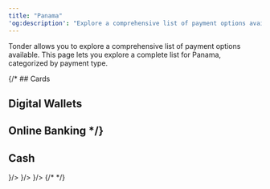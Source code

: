 ```yaml
---
title: "Panama"
'og:description': "Explore a comprehensive list of payment options available in Panama with Tonder, categorized by payment type."
---
```


Tonder allows you to explore a comprehensive list of payment options available. This page lets you explore a complete list for Panama, categorized by payment type. 

{/* ## Cards

## Digital Wallets

## Online Banking */}

## Cash

<CardGroup cols={4}>
  <Card title="WU" icon={
    <svg xmlns="http://www.w3.org/2000/svg" width="48" height="32" viewBox="0 0 48 32" fill="none"><path d="M0 3C0 1.34315 1.34315 0 3 0H45C46.6569 0 48 1.34315 48 3V29C48 30.6569 46.6569 32 45 32H3C1.34315 32 0 30.6569 0 29V3Z" fill="black"/><path fill-rule="evenodd" clip-rule="evenodd" d="M45 1H3C1.89543 1 1 1.89543 1 3V29C1 30.1046 1.89543 31 3 31H45C46.1046 31 47 30.1046 47 29V3C47 1.89543 46.1046 1 45 1ZM3 0C1.34315 0 0 1.34315 0 3V29C0 30.6569 1.34315 32 3 32H45C46.6569 32 48 30.6569 48 29V3C48 1.34315 46.6569 0 45 0H3Z" fill="white" fill-opacity="0.1"/><path d="M21.9841 10.005C22.7719 12.4406 23.5488 14.8435 24.3257 17.2461C24.3453 17.2478 24.3645 17.249 24.3841 17.2507C25.0233 14.8486 25.6621 12.4465 26.3056 10.027H28.8781C28.8524 10.1438 28.835 10.245 28.8076 10.3432C27.7766 14.024 26.7448 17.7049 25.713 21.3853C25.6561 21.5888 25.5144 21.6908 25.2878 21.6913C24.7104 21.6918 24.1331 21.6918 23.5558 21.6913C23.2224 21.6913 23.2216 21.6905 23.124 21.3862C22.3859 19.0806 21.6482 16.7749 20.9096 14.4693C20.8748 14.3597 20.8351 14.2518 20.7724 14.0698C20.7135 14.2382 20.6752 14.3407 20.6421 14.4448C19.9062 16.7411 19.1711 19.0374 18.4356 21.3333C18.4208 21.3794 18.4068 21.426 18.3907 21.4712C18.314 21.6854 18.314 21.6892 18.0739 21.6901C17.467 21.6926 16.8596 21.6913 16.2526 21.6909C15.9332 21.6905 15.9315 21.6897 15.8483 21.3946C15.4639 20.0351 15.0814 18.6746 14.6971 17.3151C14.0518 15.0336 13.4056 12.7525 12.7607 10.4706C12.7219 10.3335 12.6927 10.1934 12.6596 10.0562C12.8984 9.99442 14.7899 9.97791 15.2531 10.0329C15.9045 12.4088 16.5602 14.8012 17.216 17.1936C17.2339 17.1948 17.2513 17.1957 17.2692 17.197C17.3105 17.0734 17.3528 16.9498 17.3925 16.8257C18.0866 14.6585 18.7802 12.4913 19.4739 10.3242C19.4857 10.2873 19.5001 10.2509 19.5079 10.2133C19.5397 10.0537 19.6343 9.99823 19.8038 10.0016C20.3014 10.0113 20.7989 10.005 21.2965 10.005C21.5144 10.005 21.7318 10.005 21.9841 10.005Z" fill="#FFDD00"/><path d="M30.3709 10.0181H31.4441C31.452 10.1493 31.465 10.2704 31.4655 10.3915C31.4668 12.6251 31.4646 14.8583 31.4694 17.092C31.4698 17.3324 31.4868 17.5771 31.5365 17.812C31.7313 18.7352 32.3452 19.3015 33.3147 19.4467C33.7683 19.5144 34.2266 19.5127 34.6802 19.4154C35.5987 19.2181 36.1852 18.6188 36.3216 17.7189C36.3547 17.5 36.3708 17.2765 36.3713 17.0552C36.3748 14.841 36.3735 12.6268 36.3735 10.413C36.3735 10.2903 36.3735 10.168 36.3735 10.0257H38.9721C38.9821 10.1248 39.0009 10.2255 39.0004 10.3267C38.9987 12.6666 38.9969 15.0061 38.9904 17.346C38.9887 18.041 38.8453 18.7119 38.5468 19.343C37.8283 20.8604 36.5634 21.666 34.9007 21.9203C33.9861 22.0604 33.0724 22.0249 32.1835 21.7561C30.3064 21.1885 29.2197 19.9373 28.9252 18.0647C28.8267 17.4391 28.8747 16.7927 28.8424 16.1561C28.8176 15.6672 28.8977 15.1991 29.0337 14.7292C29.459 13.2604 29.8651 11.7866 30.279 10.3148C30.3051 10.2226 30.3361 10.1316 30.3709 10.0194V10.0181Z" fill="#FFDD00"/><path d="M8 10.0071H8.74944C8.87973 10.0071 8.90805 10.0998 8.9355 10.1967C9.03049 10.532 9.12765 10.8668 9.22264 11.202C10.1743 14.5637 11.1259 17.9258 12.0766 21.288C12.1102 21.4061 12.1359 21.5263 12.176 21.6888C11.8958 21.6888 11.6596 21.6892 11.423 21.6888C11.2936 21.6888 11.264 21.5957 11.2366 21.4988C11.1603 21.2287 11.0823 20.9591 11.0061 20.689C10.034 17.252 9.06142 13.8158 8.08976 10.3788C8.05882 10.27 8.03617 10.1586 8 10.0071Z" fill="white"/><path d="M10.3268 10.0211H11.2091C12.3032 13.889 13.3982 17.7586 14.4975 21.6452C14.2143 21.7239 13.9577 21.6935 13.7062 21.6761C13.6522 21.6723 13.5838 21.5614 13.5616 21.4882C13.4208 21.0251 13.2906 20.5591 13.159 20.0935C12.2448 16.8617 11.3315 13.63 10.4187 10.3978C10.3878 10.2878 10.3642 10.176 10.3268 10.0211Z" fill="white"/></svg>
  }/>
  <Card title="AMPM" icon={
    <svg xmlns="http://www.w3.org/2000/svg" width="48" height="32" viewBox="0 0 150 100" fill="none"><rect width="150" height="100" rx="7" fill="#FF7515"/><path fill-rule="evenodd" clip-rule="evenodd" d="M23.9473 34.1472C23.9473 34.2283 24.0301 34.5676 24.1312 34.9013C24.2604 35.3271 24.3167 35.9413 24.32 36.9603C24.3245 38.2874 24.3003 38.466 24.04 39.0341C23.706 39.7629 23.1785 40.2365 22.3631 40.54C21.4408 40.8833 19.3413 40.82 17.3229 40.3881C16.4656 40.2047 15.7521 40.0659 15.7373 40.0798C15.7225 40.0936 16.0333 40.4647 16.428 40.9045C18.0227 42.6811 18.8233 44.0359 18.9086 45.1025C18.9468 45.5791 18.9159 45.8923 18.8118 46.0842C18.2312 47.1543 16.0808 47.9266 13.0253 48.1623C12.4497 48.2067 11.9884 48.287 12.0002 48.3408C12.012 48.3945 12.4629 48.6466 13.0022 48.9007C15.118 49.8976 16.323 50.8262 16.7809 51.8127C17.1001 52.5007 17.1333 53.5799 16.8601 54.395C16.5605 55.2888 15.6362 56.6387 14.6787 57.5806C14.1062 58.1438 14.1499 58.2625 14.8367 58.0106C16.0978 57.5481 18.2869 57.4712 19.1086 57.8604C20.6758 58.6028 21.068 59.9365 20.3909 62.2228C20.2108 62.8314 19.986 63.4789 19.8914 63.6617C19.7938 63.85 19.7659 64.0097 19.8268 64.0304C19.8859 64.0504 20.3988 63.8925 20.9666 63.6794C22.7514 63.0096 24.5916 62.8655 25.3816 63.3338C25.8894 63.6347 26.4873 65.2333 26.5057 66.3399C26.5089 66.5242 26.5559 66.7456 26.6103 66.8318C26.7241 67.0121 26.6744 67.0448 28.3058 65.7138C29.5393 64.7073 31.386 63.2848 32.8504 62.2131C33.0973 62.0324 33.2994 61.8439 33.2994 61.7942C33.2994 61.7446 33.073 61.704 32.7965 61.704C32.0462 61.704 30.2387 61.2814 29.2913 60.8843C26.0095 59.5093 23.6806 56.9527 22.5881 53.526C22.227 52.393 22.2217 52.346 22.2268 50.3096C22.232 48.279 22.2384 48.2235 22.599 47.1259C23.2066 45.2771 23.9948 43.9873 25.3311 42.6558C26.2905 41.6998 27.192 41.034 28.2477 40.5017C29.6965 39.7711 31.5751 39.2503 32.7617 39.2503C33.5352 39.2503 33.413 39.0287 32.5125 38.7981C29.521 38.0324 26.482 36.4422 24.7987 34.7616C24.3789 34.3427 24.0158 34 23.9915 34C23.9671 34 23.9473 34.0662 23.9473 34.1472ZM121.299 38.3456C121.171 38.4019 121.004 38.5989 120.928 38.7832C120.737 39.2459 120.905 39.5176 121.6 39.8709C123.913 41.0471 125.947 43.3434 126.988 45.9546C128.449 49.618 127.584 54.1521 124.827 57.2894C124.001 58.2291 122.379 59.4775 121.451 59.8869C120.872 60.1426 120.903 61.0157 121.503 61.3267C121.801 61.4817 122.071 61.5006 123.143 61.4426C125.836 61.2964 128.169 60.5131 130.308 59.036C130.992 58.5642 132.544 57.0825 132.939 56.5248C134.244 54.6832 134.832 53.2918 135.174 51.2312C135.414 49.7832 135.415 49.7272 135.229 48.6619C134.922 46.9002 134.741 46.2968 134.159 45.1024C132.966 42.6504 131.083 40.7764 128.583 39.5534C126.755 38.6587 125.442 38.347 123.258 38.289C122.308 38.2638 121.427 38.2893 121.299 38.3456ZM133.055 38.9152C133.055 39.0627 133.129 39.1386 133.273 39.1386C133.471 39.1386 133.495 39.2306 133.524 40.1161C133.555 41.0757 133.561 41.0936 133.834 41.0936C134.108 41.0936 134.113 41.0772 134.145 40.09C134.169 39.3529 134.221 39.0621 134.34 38.9952C134.682 38.8034 134.475 38.6918 133.779 38.6918C133.129 38.6918 133.055 38.7147 133.055 38.9152ZM135.009 38.8314C134.902 39.1785 134.839 41.0263 134.933 41.0843C135.056 41.1609 135.17 40.8959 135.17 40.5324C135.17 40.0812 135.344 40.1339 135.6 40.6628C135.801 41.0777 135.874 41.1466 136.003 41.0394C136.09 40.9672 136.22 40.7237 136.291 40.4981C136.484 39.8935 136.618 39.8108 136.618 40.2966C136.618 40.7565 136.796 41.1901 136.947 41.0967C137.037 41.0404 137.01 40.199 136.883 39.1599C136.833 38.7431 136.792 38.683 136.582 38.713C136.388 38.7407 136.285 38.9139 136.068 39.5822L135.796 40.4168L135.573 39.5543C135.435 39.0201 135.293 38.6918 135.201 38.6918C135.119 38.6918 135.033 38.7547 135.009 38.8314ZM97.999 42.1791C97.1173 42.6078 97.1496 42.316 97.1496 49.8627V56.5095L97.428 57.0122C97.9362 57.93 99.1461 58.2663 100.208 57.785C101.344 57.2698 101.477 56.6497 101.314 52.6386C101.157 48.7763 101.243 47.8664 101.889 46.6218C102.271 45.8848 102.414 45.7175 102.875 45.4655C103.333 45.2155 103.552 45.1709 104.323 45.1709C105.505 45.1709 105.8 45.3235 106.165 46.1253L106.446 46.7415V51.1379C106.446 55.9959 106.477 56.2571 107.148 57.0739C108.169 58.3167 110.277 57.8953 110.662 56.3713C110.721 56.14 110.796 54.1664 110.829 51.9852C110.902 47.1501 110.97 46.6867 111.7 46.0156C112.714 45.084 113 44.9429 113.849 44.9526C114.427 44.9591 114.815 45.1424 115.176 45.5799C115.796 46.3308 115.798 46.3542 115.798 51.2415C115.798 56.2333 115.817 56.3893 116.499 57.1089C116.695 57.3161 117.017 57.5551 117.214 57.6399C117.966 57.9637 119.124 57.7548 119.598 57.2099C120.137 56.5901 120.14 56.5516 120.14 51.2274C120.14 48.0937 120.095 45.971 120.019 45.5597C119.818 44.47 119.196 43.4314 118.408 42.8712C117.104 41.9433 114.954 41.6664 113.143 42.1928C112.199 42.4671 111.666 42.7813 110.761 43.5967L110.215 44.0892L109.639 43.4983C108.842 42.6819 108.42 42.4269 107.422 42.1609C105.203 41.569 102.869 42.1599 101.537 43.651L101.137 44.0985L101.056 43.769C100.872 43.0189 100.522 42.5128 99.9864 42.2203C99.3352 41.8646 98.674 41.8509 97.999 42.1791ZM79.3956 42.3432C79.1834 42.4546 78.9078 42.7217 78.7832 42.9368C78.5603 43.3217 78.5568 43.4768 78.5568 52.9348V62.5418L78.8673 63.0717C79.2536 63.7313 79.6395 63.9381 80.4831 63.9381C80.9805 63.9381 81.2307 63.8769 81.5125 63.6865C82.3609 63.1127 82.5038 62.3564 82.5069 58.4248L82.5092 55.6484L83.0937 56.2106C84.1797 57.2553 84.6028 57.5023 85.8355 57.8115C87.4416 58.2144 89.1675 57.9875 90.7599 57.1642C92.1537 56.4436 93.0928 55.1948 93.8483 53.0574C94.2462 51.9316 94.247 51.9257 94.2459 50.0303L94.2448 48.1313L93.8356 46.9783C93.1698 45.102 92.2853 43.8909 90.9138 42.9772C90.1221 42.4498 89.4593 42.2658 88.0759 42.1893C85.5487 42.0497 83.7966 42.7682 82.5763 44.4448C82.3785 44.7167 82.3251 44.6034 82.2575 43.767C82.2062 43.1321 81.8798 42.5958 81.412 42.3779C80.8882 42.1338 79.8292 42.1157 79.3956 42.3432ZM34.1667 42.3839C33.1972 42.5189 31.4157 43.092 30.5853 43.5363C28.6914 44.5493 27.8287 47.1818 29.1369 47.9563C29.5934 48.2265 30.9788 48.2883 31.1812 48.0475C31.5197 47.6449 32.0747 46.8477 32.0747 46.7643C32.0747 46.5654 32.9295 45.8437 33.4107 45.6363C34.0515 45.3603 36.3007 45.2126 36.9978 45.401C37.8501 45.6312 38.4208 46.5143 38.4208 47.6028V48.0536L37.6692 48.278C36.8343 48.5275 34.9146 48.9697 32.9654 49.3618C31.551 49.6463 30.1512 50.1458 29.5005 50.5982C28.9817 50.959 28.2189 51.9525 28.0146 52.5336C27.2643 54.6674 28.2545 56.8292 30.4579 57.8677C31.2952 58.2624 31.4214 58.2891 32.6601 58.3335C34.6998 58.4064 35.7491 58.1148 37.9078 56.8753C38.8533 56.3324 38.9136 56.3132 39.0259 56.5172C39.1792 56.7961 40.2878 57.9261 40.6444 58.1668C40.9688 58.3858 41.9263 58.4108 42.271 58.2091C43.3892 57.555 43.5299 57.038 43.0264 55.4329C42.7424 54.5277 42.7307 54.3787 42.6505 50.6447C42.5597 46.4279 42.5061 46.0359 41.8628 44.8922C41.3146 43.9177 40.5285 43.2202 39.6009 42.8852C39.1661 42.7281 38.5558 42.5527 38.2446 42.4954C37.3656 42.3334 34.995 42.2686 34.1667 42.3839ZM46.9177 42.3895C46.7228 42.446 46.3885 42.6974 46.1747 42.948C45.647 43.5666 45.6325 43.7967 45.679 50.8123C45.7166 56.5112 45.7219 56.6308 45.96 57.1269C46.3886 58.0202 46.9134 58.3527 47.895 58.3527C48.7348 58.3527 49.1459 58.1265 49.627 57.3993C50.1138 56.6637 50.0951 56.9452 50.0021 51.7618C49.9402 48.3082 50.0358 47.484 50.5946 46.6524C51.1039 45.8948 51.7933 45.568 52.8856 45.5666C55.0175 45.5638 55.1209 45.8666 55.1209 52.1107C55.1209 54.7886 55.1648 56.4178 55.2455 56.7395C55.7427 58.7209 58.9112 58.6888 59.3367 56.6981C59.4169 56.3229 59.4634 54.6936 59.4643 52.2311C59.466 47.4034 59.5507 46.9768 60.6886 46.0743C61.3944 45.5147 61.8815 45.3572 62.7196 45.418C63.3536 45.4641 63.4158 45.4949 63.8123 45.9612C64.0436 46.2331 64.2671 46.6064 64.309 46.7907C64.3509 46.9751 64.4174 49.2874 64.457 51.9294L64.5287 56.7329L64.8277 57.1941C65.2914 57.9094 65.8251 58.1863 66.7252 58.1788C67.3766 58.1735 67.5348 58.1286 67.9384 57.8353C68.2469 57.611 68.4809 57.3137 68.6366 56.9479C68.8628 56.4162 68.8706 56.2328 68.8676 51.4825C68.8645 46.718 68.8567 46.5404 68.6128 45.6878C68.311 44.6328 68.1782 44.3653 67.6525 43.7534C67.1387 43.1552 66.0363 42.6258 64.8627 42.4135C62.849 42.0492 60.9163 42.5777 59.491 43.8824L58.7953 44.5191L58.2151 43.882C57.5149 43.1134 57.0128 42.7813 56.2197 42.5622C54.0527 41.9635 51.6975 42.5003 50.2398 43.9249C49.9158 44.2416 49.6355 44.5007 49.6169 44.5007C49.5984 44.5007 49.5249 44.2034 49.4537 43.84C49.2889 43.0001 48.8686 42.5526 48.0864 42.3842C47.4597 42.2494 47.3992 42.2496 46.9177 42.3895ZM73.1796 45.2881C72.5612 45.5371 72.1724 45.9583 72.0554 46.5057C71.7249 48.0519 73.1513 49.0791 74.5706 48.317C75.4274 47.8569 75.6251 46.6368 74.9646 45.8862C74.4157 45.2628 73.7755 45.0482 73.1796 45.2881ZM87.9235 45.5018C88.6317 45.9093 89.1893 46.5519 89.6294 47.4676C90.0964 48.439 90.23 49.1677 90.1595 50.3599C89.9451 53.9886 87.2636 56.0291 84.78 54.4534C83.8959 53.8927 83.335 53.1852 82.9817 52.1856C82.7369 51.493 82.6932 51.1781 82.6904 50.0862C82.6861 48.4009 82.9455 47.5123 83.7451 46.473C84.5191 45.4671 85.1076 45.1802 86.4059 45.1761C87.2527 45.1734 87.4123 45.2076 87.9235 45.5018ZM38.3007 53.0419C38.1795 53.7635 38.1284 53.8603 37.5886 54.389C36.5031 55.4524 34.9976 55.949 33.689 55.6752C33.1354 55.5595 32.941 55.4522 32.5531 55.0485C31.7056 54.1667 31.6821 53.1882 32.4897 52.4155C33.0012 51.9261 33.542 51.7241 35.1374 51.426C35.8115 51.3 36.8135 51.0514 37.3641 50.8736L38.3651 50.5503L38.3982 51.4074C38.4164 51.8788 38.3725 52.6144 38.3007 53.0419ZM73.1014 53.93C72.0385 54.4022 71.69 55.5573 72.3196 56.5213C72.5418 56.8617 73.2973 57.2297 73.7808 57.2331C74.1771 57.2359 74.7562 56.8765 75.0952 56.4175C75.4449 55.944 75.4213 55.0079 75.0498 54.6085C74.3962 53.906 73.7007 53.6638 73.1014 53.93Z" fill="white"/></svg>
  }/>
  <Card title="Jumbo Market" icon={
    <svg xmlns="http://www.w3.org/2000/svg" width="48" height="32" viewBox="0 0 150 100" fill="none"><rect width="150" height="100" rx="7" fill="white"/><path fill-rule="evenodd" clip-rule="evenodd" d="M118.216 26.0887C115.354 26.4479 112.971 27.6103 110.943 29.6367C109.927 30.6527 109.276 31.5549 108.644 32.8275C107.498 35.1319 106.999 37.8023 107.179 40.6638C107.38 43.8445 108.187 46.2879 109.734 48.402C109.931 48.6707 110.085 48.8982 110.076 48.9074C110.067 48.9166 109.668 48.8807 109.19 48.8276C108.711 48.7746 107.765 48.6986 107.086 48.6588C106.408 48.619 105.846 48.5796 105.838 48.5713C105.83 48.5629 105.927 48.3088 106.054 48.0066C106.904 45.989 106.939 43.6682 106.145 41.9689C105.382 40.3343 104.061 39.2225 102.027 38.5028C101.707 38.3896 101.436 38.2882 101.426 38.2776C101.415 38.2669 101.61 38.1222 101.859 37.9559C102.493 37.5325 103.172 36.8699 103.545 36.3101C104.061 35.5362 104.289 34.8099 104.406 33.5651C104.526 32.2982 104.344 31.2918 103.796 30.1915C102.879 28.3524 101.371 27.255 99.0716 26.754C98.4942 26.6282 98.1971 26.6181 94.3936 26.5936C90.8588 26.571 90.2748 26.581 89.8899 26.6706C88.6906 26.9498 87.8283 27.8005 87.4766 29.0513C87.3635 29.4539 87.3576 29.9804 87.3576 39.704V49.9331L87.5035 50.3986C87.5837 50.6546 87.7523 51.0179 87.8783 51.2059C88.0043 51.3938 88.0993 51.5526 88.0895 51.5588C88.0795 51.5649 87.6188 51.8411 87.0656 52.1726C85.0613 53.3732 83.5875 54.5017 82.1622 55.9272C79.9976 58.092 78.8743 60.1197 78.5259 62.4905C78.2263 64.5295 78.8254 67.2313 79.8639 68.5244C80.0465 68.7517 80.1864 68.9453 80.175 68.9546C79.8 69.2574 78.0913 70.1664 77.0065 70.64C76.1297 71.0228 74.5891 71.5712 73.859 71.7602C73.6092 71.825 73.3812 71.8984 73.3524 71.9234C73.2949 71.9734 73.9475 73.4862 74.0265 73.4862C74.0534 73.4862 74.3953 73.3711 74.7865 73.2304C76.6804 72.5493 78.5623 71.6778 80.3358 70.6608L81.2964 70.1099L81.9907 70.5804C84.7817 72.4717 88.1689 73.6504 91.6646 73.9468C93.2707 74.083 95.8093 73.9474 97.0597 73.6586L97.4167 73.5762L97.1246 73.4258C96.1233 72.9102 94.7896 71.9713 94.03 71.2471L93.5878 70.8255L94.2491 71.0114C96.7347 71.7099 99.8288 71.7785 102.706 71.1989C104.446 70.8482 105.564 70.4316 108.692 68.9672C111.388 67.7048 111.963 67.4443 113.329 66.8659C117.719 65.0077 121.463 63.9899 124.949 63.7074C126.256 63.6015 128.429 63.6646 129.6 63.8426C131.278 64.0978 133.298 64.7036 134.52 65.318C134.76 65.4386 134.974 65.5374 134.995 65.5374C135.072 65.5374 134.151 64.2504 133.433 63.3548C131.688 61.1782 129.749 59.3079 127.71 57.8346C125.391 56.1581 122.643 54.9312 120.202 54.4823C119.508 54.3545 119.487 54.3822 120.763 53.7456C121.361 53.4474 121.767 53.2865 121.996 53.257C122.62 53.1768 123.806 52.8902 124.471 52.6589C127.159 51.7242 129.445 49.8195 130.88 47.3182C132.518 44.4643 133.178 40.3927 132.583 36.8046C131.607 30.9105 127.392 26.7542 121.719 26.0915C120.684 25.9706 119.167 25.9694 118.216 26.0887ZM24.7319 26.1462C23.748 26.3914 23.0297 27.1231 22.6476 28.2695C22.5349 28.6077 22.5263 29.0945 22.4938 36.9349C22.4614 44.7403 22.4521 45.2716 22.3389 45.7307C22.1681 46.4239 21.946 46.8596 21.6139 47.1531C21.2551 47.4702 20.8721 47.5834 20.3111 47.5382C19.9427 47.5085 19.7402 47.4319 18.836 46.9805C17.6075 46.3672 17.14 46.2261 16.4757 46.2678C15.3986 46.3355 14.3841 47.2254 14.0797 48.3694C13.9133 48.9947 14.0159 49.9631 14.3093 50.5378C14.8792 51.6539 16.4228 52.5075 18.7001 52.9657C19.578 53.1424 21.3523 53.2101 22.1858 53.0988C23.9744 52.8598 25.5485 52.1344 26.5041 51.1089C27.686 49.8405 28.1843 48.5249 28.3932 46.1216C28.4313 45.6844 28.4662 41.8859 28.4771 37.0001L28.496 28.6278L28.3509 28.1997C28.1716 27.6704 27.7962 27.0797 27.4278 26.7472C26.7724 26.1558 25.6752 25.9112 24.7319 26.1462ZM33.201 26.1287C32.0859 26.3137 31.1207 27.297 30.8757 28.4975C30.7781 28.9763 30.6997 42.6203 30.7892 43.5519C31.0985 46.7689 32.6681 49.4138 35.3357 51.2127C39.0966 53.7488 44.2602 53.8893 48.1582 51.5614C49.1324 50.9796 49.6853 50.5379 50.5043 49.6875C52.0932 48.0373 52.7945 46.5879 53.1597 44.1996C53.2837 43.3887 53.4001 36.4264 53.3673 31.7878C53.3477 29.011 53.3333 28.6562 53.2277 28.3347C53.0362 27.752 52.8067 27.3548 52.4358 26.9644C51.8849 26.3846 51.2434 26.1234 50.3663 26.1218C49.224 26.1198 48.3603 26.643 47.8171 27.6661C47.4215 28.4113 47.4298 28.2588 47.3889 35.5667C47.365 39.831 47.326 42.4216 47.2809 42.7336C47.161 43.5639 46.9644 44.2388 46.6551 44.8816C46.4008 45.4103 46.2739 45.5826 45.7665 46.0869C45.0872 46.7622 44.4997 47.1101 43.5521 47.3982C43.0371 47.5549 42.8606 47.576 42.0595 47.577C41.0105 47.5783 40.495 47.4666 39.6074 47.0458C37.9191 46.2453 37.0132 44.8442 36.7667 42.6526C36.713 42.1754 36.6982 40.1023 36.7147 35.4038C36.74 28.2421 36.7522 28.5168 36.3716 27.7028C35.9715 26.8469 35.2099 26.2644 34.3043 26.1217C33.8223 26.0458 33.6961 26.0466 33.201 26.1287ZM61.1926 26.191C59.7467 26.4333 58.6401 27.4022 58.2232 28.7907C58.164 28.9878 57.37 33.6642 56.4588 39.1827C54.9051 48.5929 54.8045 49.2517 54.8416 49.7847C54.9723 51.6677 55.7725 52.803 57.0644 52.9384C57.5192 52.9862 58.2485 52.8804 58.7414 52.6953C59.5449 52.3934 60.2887 51.6058 60.5756 50.7529C60.6555 50.5152 61.1306 47.6902 61.7302 43.8864C62.2905 40.3319 62.7673 37.4022 62.7897 37.376C62.8121 37.3498 63.7729 40.3111 64.9249 43.9566C66.2385 48.1135 67.1135 50.779 67.2719 51.1059C67.9198 52.4428 68.7881 52.9912 70.2572 52.9912C71.4266 52.9912 72.2587 52.6047 72.7754 51.8216C73.1363 51.2745 73.4499 50.3189 75.4242 43.7475C77.0145 38.4546 77.37 37.3356 77.4115 37.4928C77.4393 37.5981 77.928 40.5575 78.4974 44.0693C79.0669 47.5811 79.581 50.6156 79.6398 50.8127C80.0966 52.3424 81.018 52.9605 82.8558 52.9706C83.533 52.9742 83.597 52.9629 83.9869 52.7702C84.8222 52.3574 85.2252 51.547 85.3793 49.9711L85.4467 49.2816L83.692 39.1176C82.7268 33.5274 81.892 28.8162 81.8368 28.6482C81.3784 27.2545 79.7329 26.1895 78.0318 26.1857C76.915 26.1832 76.1515 26.5112 75.3116 27.3544C74.4292 28.2404 74.428 28.2434 72.1034 35.6792C71.003 39.1991 70.0968 42.0724 70.0896 42.0642C70.0824 42.0562 69.0941 39.0003 67.8933 35.2735C66.6926 31.5467 65.624 28.319 65.5186 28.1006C65.4133 27.8823 65.2098 27.57 65.0666 27.4066C64.256 26.4821 62.5847 25.9577 61.1926 26.191ZM96.9782 31.938C97.7469 32.1602 98.3594 32.5963 98.639 33.1205C98.7562 33.3404 98.7795 33.492 98.7795 34.0356C98.7795 34.605 98.7577 34.7338 98.6069 35.0569C98.3653 35.5743 97.9664 35.9835 97.4587 36.2345L97.0305 36.4463L93.2957 36.4862V34.1804C93.2957 32.9123 93.3176 31.852 93.3444 31.8244C93.4347 31.7311 96.605 31.8302 96.9782 31.938ZM121.656 32.2452C124.441 32.9697 126.194 35.3948 126.455 38.8836C126.663 41.6609 125.814 44.3127 124.258 45.7442C123.228 46.692 122.116 47.1312 120.552 47.2072C119.56 47.2554 118.781 47.1607 117.99 46.8958C117.286 46.6596 116.863 46.4234 116.231 45.9128C114.408 44.4405 113.345 41.4656 113.598 38.5458C113.726 37.0806 114 36.1158 114.586 35.0705C114.983 34.3622 116.042 33.2987 116.746 32.9008C117.299 32.5884 118.297 32.2199 118.865 32.1188C119.473 32.0106 121.024 32.0808 121.656 32.2452ZM98.5358 41.9684C99.3478 42.211 99.8487 42.5823 100.155 43.1685C100.438 43.7098 100.522 44.1419 100.481 44.843C100.422 45.8471 100.166 46.4023 99.5423 46.8798C98.8599 47.4024 98.1881 47.4917 95.3238 47.441L93.2957 47.405V41.8107L95.7456 41.8387C97.7155 41.8612 98.2621 41.8866 98.5358 41.9684ZM84.6259 58.3016C84.884 58.4618 84.9743 58.6888 84.8834 58.9497C84.8086 59.1648 84.5681 59.2008 84.1858 59.0543C83.791 58.9029 83.4929 58.9444 83.3685 59.168C83.2938 59.3022 83.2866 59.3752 83.3395 59.4612C83.4116 59.5788 83.4896 59.6224 84.3552 60.0298C84.772 60.226 84.8849 60.3136 85.0204 60.5457C85.3859 61.1718 85.0766 62.0916 84.3772 62.4579C84.0889 62.6089 83.4821 62.5949 82.9446 62.4248C82.2683 62.2108 82.2861 62.234 82.4199 61.7374L82.534 61.3144L82.975 61.497C83.2176 61.5974 83.5049 61.6992 83.6136 61.7232C84.0138 61.8114 84.4365 61.4042 84.2869 61.0745C84.2226 60.9329 84.0857 60.8534 83.2964 60.4993C82.7093 60.236 82.5284 60.0206 82.4794 59.5265C82.4507 59.2368 82.4739 59.1308 82.6324 58.8288C82.7852 58.5376 82.8839 58.4385 83.174 58.285C83.4881 58.1187 83.578 58.1007 83.9606 58.127C84.2534 58.1472 84.4676 58.2034 84.6259 58.3016ZM86.3193 61.3126L86.5617 61.5356C86.7545 61.7129 86.8581 61.7585 87.0679 61.7585C87.412 61.7585 87.6846 61.6119 87.827 61.3502C87.9244 61.1713 87.9449 60.9284 87.9627 59.7387C87.9801 58.5733 88.0009 58.3188 88.0863 58.2239C88.2158 58.0801 88.4795 58.0771 88.6342 58.2177C88.7427 58.3163 88.7529 58.4548 88.7523 59.8303C88.7517 61.2743 88.7455 61.3483 88.5984 61.6654C87.9936 62.9695 86.0037 62.8658 85.5423 61.5062C85.4643 61.2763 85.4432 60.8833 85.4432 59.662V58.1099H86.2804L86.3193 61.3126ZM96.6595 58.2104C97.0259 58.3197 97.4011 58.6094 97.5498 58.8982C97.6028 59.0011 97.6438 59.2603 97.6438 59.4922C97.6438 60.0512 97.5024 60.3089 97.0745 60.5296L96.7412 60.7016L97.2899 61.4367C97.5916 61.841 97.8385 62.1754 97.8385 62.1798C97.8385 62.2378 97.177 62.6706 97.1316 62.6424C97.0972 62.6211 96.7822 62.1878 96.4317 61.6796L95.7943 60.7556L95.7758 61.5321C95.7595 62.2214 95.7418 62.3253 95.6185 62.457C95.4394 62.6484 95.276 62.645 95.0775 62.4455L94.9181 62.2856V58.1819L95.2588 58.1579C96.0334 58.1035 96.3395 58.115 96.6595 58.2104ZM99.6798 58.2585C99.7915 58.3708 99.9046 58.7167 100.142 59.6725C100.369 60.5856 100.471 60.9025 100.509 60.8107C100.538 60.7407 100.68 60.2029 100.825 59.6157C101.172 58.2144 101.229 58.1099 101.645 58.1099C101.857 58.1099 102.037 58.211 102.128 58.3827C102.22 58.5545 102.773 62.3606 102.715 62.4208C102.692 62.4446 102.505 62.4846 102.3 62.5097C102.006 62.5457 101.927 62.5365 101.926 62.4664C101.926 62.4175 101.853 61.7911 101.764 61.0744C101.676 60.3577 101.602 59.7273 101.601 59.6736C101.595 59.4525 101.481 59.8088 101.176 60.9957L100.861 62.22L100.085 62.182L99.7627 60.9278C99.5853 60.238 99.4211 59.6736 99.3979 59.6736C99.3747 59.6736 99.2855 60.2673 99.1997 60.9929C99.0624 62.1547 99.0264 62.3298 98.8984 62.4589C98.8184 62.5395 98.7118 62.6055 98.6614 62.6055C98.5047 62.6055 98.2279 62.3424 98.228 62.1935C98.228 62.1155 98.3448 61.267 98.4875 60.3081C98.6303 59.3491 98.7471 58.5342 98.7471 58.4971C98.7471 58.46 98.8188 58.3578 98.9064 58.2698C99.1178 58.0576 99.4744 58.0524 99.6798 58.2585ZM107.303 58.2104C107.669 58.3197 108.044 58.6094 108.193 58.8982C108.246 59.0011 108.287 59.2603 108.287 59.4922C108.287 60.0512 108.146 60.3089 107.718 60.5296L107.384 60.7016L107.933 61.4367C108.235 61.841 108.482 62.1754 108.482 62.1798C108.482 62.2378 107.82 62.6706 107.775 62.6424C107.74 62.6211 107.425 62.1878 107.075 61.6796L106.437 60.7556L106.419 61.5321C106.403 62.2214 106.385 62.3253 106.262 62.457C106.083 62.6484 105.919 62.645 105.721 62.4455L105.561 62.2856V58.1819L105.902 58.1579C106.677 58.1035 106.983 58.115 107.303 58.2104ZM111.169 58.3321C111.374 58.4327 111.556 58.5537 111.574 58.6009C111.592 58.6481 111.547 58.8226 111.474 58.9886L111.341 59.2904L111.044 59.1157C110.801 58.9725 110.69 58.9464 110.434 58.9711C109.796 59.0326 109.421 59.5488 109.425 60.3577C109.431 61.4256 110.089 61.9487 110.939 61.5616C111.443 61.3317 111.662 61.4128 111.662 61.8299C111.662 62.1616 111.348 62.4367 110.851 62.5401C109.755 62.7686 108.831 62.0398 108.611 60.7734C108.52 60.2516 108.606 59.6567 108.84 59.1757C109.029 58.7874 109.533 58.2978 109.856 58.1891C110.212 58.0691 110.753 58.1281 111.169 58.3321ZM114.056 58.2891C114.213 58.4375 114.352 58.7925 114.868 60.3577C115.21 61.3969 115.491 62.283 115.491 62.3268C115.491 62.4138 114.813 62.636 114.722 62.579C114.69 62.5597 114.616 62.3672 114.555 62.1512L114.445 61.7585H112.912L112.797 62.0604C112.663 62.4127 112.492 62.6055 112.313 62.6055C112.15 62.6055 111.921 62.3603 111.921 62.186C111.921 62.1121 112.189 61.2457 112.516 60.2606C112.978 58.8681 113.15 58.4295 113.29 58.2897C113.527 58.0512 113.804 58.0511 114.056 58.2891ZM121.825 58.2341C123.314 58.9131 123.377 61.5379 121.925 62.395C121.673 62.5437 121.549 62.5726 121.169 62.5714C120.426 62.569 119.911 62.2174 119.54 61.4584C119.367 61.1055 119.352 61.0163 119.352 60.3577C119.352 59.7083 119.369 59.6035 119.536 59.2419C119.739 58.801 120.059 58.4554 120.455 58.2502C120.798 58.0724 121.453 58.0647 121.825 58.2341ZM125.381 58.3016C125.639 58.4618 125.73 58.6888 125.639 58.9497C125.564 59.1648 125.323 59.2008 124.941 59.0543C124.546 58.9029 124.248 58.9444 124.124 59.168C124.049 59.3022 124.042 59.3752 124.095 59.4612C124.167 59.5788 124.245 59.6224 125.111 60.0298C125.527 60.226 125.64 60.3136 125.776 60.5457C126.141 61.1718 125.832 62.0916 125.133 62.4579C124.844 62.6089 124.237 62.5949 123.7 62.4248C123.024 62.2108 123.041 62.234 123.175 61.7374L123.289 61.3144L123.73 61.497C123.973 61.5974 124.26 61.6992 124.369 61.7232C124.769 61.8114 125.192 61.4042 125.042 61.0745C124.978 60.9329 124.841 60.8534 124.052 60.4993C123.465 60.236 123.284 60.0206 123.235 59.5265C123.206 59.2368 123.229 59.1308 123.388 58.8288C123.541 58.5376 123.639 58.4385 123.929 58.285C124.244 58.1187 124.333 58.1007 124.716 58.127C125.009 58.1472 125.223 58.2034 125.381 58.3016ZM91.0302 58.2476C91.9219 58.4396 92.3336 59.563 91.8311 60.4335C91.5911 60.849 91.2915 61.0012 90.6349 61.041L90.0833 61.0744L90.067 61.5956C90.058 61.8823 90.0356 62.1824 90.0172 62.2626C89.9723 62.4588 89.7051 62.6282 89.529 62.5721C89.2406 62.4802 89.2072 62.2266 89.2072 60.1317V58.175H89.9503C90.3591 58.175 90.8449 58.2077 91.0302 58.2476ZM94.3211 58.2532C94.3639 58.2962 94.399 58.437 94.399 58.566C94.399 58.9131 94.3176 58.9569 93.6721 58.9569H93.101V59.9342H93.5989C94.1638 59.9342 94.3341 60.027 94.3341 60.3352C94.3341 60.6657 94.1407 60.7812 93.5878 60.7812H93.101V61.6933H94.4639V62.5403H93.4904C92.6035 62.5403 92.5054 62.5287 92.3872 62.41C92.2629 62.2853 92.2574 62.1929 92.2574 60.2274V58.175H93.2503C93.9361 58.175 94.2673 58.1992 94.3211 58.2532ZM105.029 58.2532C105.072 58.2962 105.107 58.437 105.107 58.566C105.107 58.9131 105.026 58.9569 104.38 58.9569H103.809V59.9342H104.307C104.872 59.9342 105.042 60.027 105.042 60.3352C105.042 60.6657 104.849 60.7812 104.296 60.7812H103.809V61.6933H105.172V62.5403H104.198C103.311 62.5403 103.213 62.5287 103.095 62.41C102.971 62.2853 102.965 62.1929 102.965 60.2274V58.175H103.958C104.644 58.175 104.975 58.1992 105.029 58.2532ZM117.941 58.3423C118.616 58.6801 118.939 59.2469 118.982 60.1691C119.03 61.1954 118.706 61.9149 118.02 62.3055C117.685 62.4962 117.619 62.5091 116.865 62.5309C116.105 62.5528 116.057 62.5465 115.908 62.4055L115.75 62.257V58.175H116.678C117.545 58.175 117.629 58.1862 117.941 58.3423ZM120.897 58.9637C120.633 59.0402 120.329 59.4102 120.226 59.7791C120.103 60.2188 120.174 60.906 120.379 61.2565C120.662 61.7417 121.177 61.8917 121.597 61.6118C122.287 61.153 122.324 59.6946 121.661 59.1339C121.545 59.0366 121.412 58.9569 121.364 58.9569C121.316 58.9569 121.238 58.9449 121.191 58.9302C121.143 58.9156 121.011 58.9306 120.897 58.9637ZM90.0784 59.0438C90.0602 59.0916 90.0538 59.3774 90.0643 59.679L90.0833 60.2274L90.4825 60.227C90.9499 60.2266 91.1278 60.1086 91.1939 59.7551C91.2583 59.4105 91.0901 59.1116 90.7838 59.0263C90.4439 58.9315 90.1183 58.9396 90.0784 59.0438ZM95.7924 59.0359C95.7721 59.0891 95.7641 59.335 95.7749 59.5823L95.7943 60.0319L96.1277 60.0513C96.4036 60.0674 96.4927 60.0436 96.6436 59.9132C96.8719 59.7161 96.896 59.35 96.6942 59.1473C96.5202 58.9727 95.8484 58.8896 95.7924 59.0359ZM106.436 59.0359C106.415 59.0891 106.407 59.335 106.418 59.5823L106.437 60.0319L106.771 60.0513C107.047 60.0674 107.136 60.0436 107.287 59.9132C107.515 59.7161 107.539 59.35 107.337 59.1473C107.163 58.9727 106.492 58.8896 106.436 59.0359ZM116.594 61.6933H116.968C117.486 61.6933 117.747 61.54 117.979 61.0995C118.146 60.7815 118.161 60.7016 118.136 60.2472C118.09 59.4177 117.749 59.0439 116.973 58.9733L116.594 58.9388V61.6933ZM113.421 59.9831C113.3 60.4041 113.188 60.7853 113.171 60.8301C113.148 60.8911 113.274 60.9115 113.673 60.9115C114.073 60.9115 114.199 60.8911 114.176 60.8301C114.159 60.7853 114.046 60.4041 113.926 59.9831C113.806 59.562 113.692 59.2175 113.673 59.2175C113.655 59.2175 113.541 59.562 113.421 59.9831Z" fill="#EC6E23"/><path fill-rule="evenodd" clip-rule="evenodd" d="M105.512 48.8422C105.34 49.2069 104.643 50.0905 104.196 50.511C103.1 51.5432 101.799 52.2025 100.22 52.5264C99.7095 52.6311 99.2146 52.6412 94.9237 52.6344C90.7983 52.6278 90.1342 52.6133 89.7522 52.521C89.2191 52.3922 88.8019 52.1855 88.3509 51.8266L88.0103 51.5557L87.3173 51.9619C84.0743 53.8632 81.6164 56.0275 80.0977 58.3193C79.6378 59.0133 79.0755 60.1461 78.8505 60.8317C78.2347 62.7088 78.2465 64.7106 78.8848 66.646C79.2359 67.7104 79.4884 68.1911 79.9713 68.7136L80.1692 68.9277L79.8113 69.1581C78.4879 70.0101 76.7208 70.8274 74.8913 71.4337C74.2122 71.6588 73.5644 71.8688 73.4517 71.9005L73.2467 71.9582L73.5692 72.6747C73.7466 73.0688 73.9053 73.405 73.922 73.4217C73.9706 73.4706 75.0055 73.1167 76.0556 72.6921C77.3244 72.1791 78.6276 71.5515 79.8244 70.8774C80.3548 70.5786 80.892 70.2764 81.018 70.206L81.2472 70.0779L81.6664 70.389C82.7015 71.1572 84.4861 72.0971 85.9798 72.6608C88.4996 73.6117 91.4229 74.0987 93.9187 73.9833C94.792 73.9429 96.5091 73.7507 97.0293 73.635L97.2547 73.5849L96.77 73.3162C96.1014 72.9454 95.3336 72.4355 94.794 72.0037C94.1663 71.5013 93.4555 70.8691 93.485 70.8394C93.4984 70.8258 93.9006 70.9155 94.3787 71.0388C97.5518 71.8567 101.05 71.741 104.423 70.7066C105.303 70.4365 106.506 69.9239 108.832 68.8272C112.491 67.1016 114.507 66.2488 116.774 65.4675C122.192 63.6003 126.735 63.1511 130.877 64.0731C131.832 64.2856 133.122 64.7124 133.989 65.1027C134.364 65.2711 134.71 65.4263 134.76 65.4475C134.809 65.4686 134.703 65.2663 134.523 64.9978C133.07 62.8306 130.556 60.147 128.381 58.4393C125.765 56.3865 122.965 55.0423 120.168 54.4966C119.803 54.4254 119.494 54.3568 119.481 54.344C119.45 54.3125 120.197 53.896 120.916 53.5444C121.241 53.385 121.435 53.2755 121.346 53.301C121.02 53.3942 118.742 53.3505 117.948 53.2358C115.883 52.9371 113.887 52.1627 112.333 51.0572C111.994 50.8161 111.327 50.234 110.85 49.7637L109.983 48.9084L109.261 48.8326C107.977 48.6977 106.999 48.6307 106.299 48.6296L105.614 48.6286L105.512 48.8422ZM84.4251 58.1871C84.6526 58.2825 84.9061 58.5757 84.9061 58.7435C84.9061 58.9076 84.6572 59.2003 84.5177 59.2003C84.452 59.2003 84.262 59.1416 84.0956 59.0698C83.9292 58.998 83.7271 58.9393 83.6464 58.9393C83.4427 58.9393 83.2709 59.1503 83.2965 59.3693C83.3152 59.5301 83.3878 59.5804 83.9583 59.8287C84.9345 60.2533 85.1305 60.4951 85.0895 61.2241C85.0704 61.565 85.0258 61.7215 84.8878 61.9315C84.4181 62.6456 83.7069 62.7667 82.547 62.3299L82.1982 62.1986L82.2968 61.7925C82.3511 61.5692 82.4152 61.3638 82.4394 61.3363C82.4637 61.3087 82.697 61.3748 82.9581 61.4831C83.5159 61.7146 83.7876 61.7304 84.022 61.5448C84.3689 61.2702 84.1845 60.8794 83.6215 60.696C83.2169 60.5642 82.808 60.3315 82.6073 60.1189C82.4457 59.9475 82.4117 59.8515 82.3897 59.503C82.3619 59.0642 82.451 58.7962 82.7254 58.4926C83.1114 58.0655 83.8278 57.9367 84.4251 58.1871ZM88.6224 58.2396C88.73 58.3653 88.7384 58.5032 88.7197 59.8491C88.7012 61.1787 88.6861 61.3497 88.5638 61.6155C88.4101 61.9498 88.0995 62.2871 87.8037 62.4411C87.5274 62.5848 86.8546 62.6298 86.4952 62.5286C86.1206 62.423 85.678 62.0316 85.4819 61.6325C85.336 61.3352 85.3281 61.2483 85.3071 59.706L85.2851 58.0909H86.1963L86.2158 59.6525C86.2341 61.1177 86.2437 61.2254 86.3709 61.3981C86.4454 61.4994 86.6244 61.6242 86.7686 61.6755C86.997 61.7567 87.0631 61.7564 87.2804 61.6732C87.424 61.6182 87.5924 61.4844 87.6769 61.3582C87.8177 61.148 87.8239 61.0827 87.8239 59.8073C87.8239 58.7569 87.8442 58.4364 87.9202 58.2884C88.0704 57.9962 88.3944 57.9737 88.6224 58.2396ZM99.5586 58.2051C99.7313 58.3637 99.7905 58.528 100.066 59.6153L100.378 60.846L100.683 59.6479C100.999 58.4069 101.108 58.1661 101.397 58.0622C101.63 57.9787 101.98 58.15 102.076 58.3949C102.136 58.5492 102.672 62.118 102.672 62.3673C102.672 62.4469 101.911 62.6328 101.847 62.5688C101.829 62.55 101.736 61.8946 101.64 61.1122C101.441 59.4805 101.491 59.4724 101.045 61.2098L100.772 62.2732L99.9811 62.2348L99.6484 60.9623C99.4167 60.0761 99.3046 59.7393 99.2793 59.8529C99.2594 59.9426 99.1956 60.4271 99.1377 60.9296C98.985 62.2561 98.9685 62.3404 98.8366 62.4731C98.6879 62.6228 98.4089 62.6288 98.2518 62.4857C98.0816 62.3306 98.0988 62.0297 98.3893 60.0919C98.651 58.3462 98.6905 58.2184 99.0086 58.0873C99.2345 57.9943 99.3577 58.0207 99.5586 58.2051ZM110.944 58.2308C111.126 58.2982 111.336 58.4199 111.412 58.5013L111.55 58.6492L111.389 58.999C111.239 59.3266 111.221 59.3422 111.114 59.2445C110.897 59.0473 110.516 58.928 110.248 58.9737C109.715 59.0643 109.354 59.589 109.352 60.2771C109.351 60.8128 109.455 61.1459 109.702 61.3945C109.996 61.6905 110.314 61.7389 110.737 61.5525C111.25 61.3274 111.288 61.3239 111.461 61.4873C111.693 61.7065 111.671 61.9745 111.402 62.2303C111.142 62.4766 110.791 62.594 110.315 62.593C109.631 62.5918 109.005 62.1364 108.657 61.3864C108.494 61.0352 108.475 60.9243 108.476 60.3097C108.476 59.7096 108.497 59.5795 108.644 59.2626C108.857 58.8035 109.167 58.4476 109.506 58.2721C110.021 58.0056 110.315 57.9972 110.944 58.2308ZM114.019 58.2873C114.132 58.4163 114.365 59.0447 114.797 60.3845C115.136 61.4367 115.413 62.3234 115.413 62.3551C115.413 62.4014 114.734 62.6543 114.6 62.658C114.58 62.6585 114.509 62.4534 114.44 62.2022L114.316 61.7453H112.807L112.732 61.9976C112.691 62.1362 112.597 62.3271 112.523 62.4217C112.266 62.7501 111.814 62.5813 111.814 62.1572C111.814 61.9195 112.786 58.8728 112.993 58.4615C113.219 58.0123 113.704 57.93 114.019 58.2873ZM121.519 58.1232C122.676 58.469 123.257 60.1506 122.662 61.4308C122.316 62.1745 121.756 62.5895 121.094 62.5923C120.535 62.5945 120.252 62.4764 119.849 62.0737C118.977 61.203 118.916 59.7425 119.708 58.6956C119.974 58.3449 120.571 58.0346 120.993 58.0285C121.103 58.027 121.339 58.0696 121.519 58.1232ZM125.144 58.1871C125.371 58.2825 125.625 58.5757 125.625 58.7435C125.625 58.9076 125.376 59.2003 125.237 59.2003C125.171 59.2003 124.981 59.1416 124.814 59.0698C124.648 58.998 124.446 58.9393 124.365 58.9393C124.162 58.9393 123.99 59.1503 124.015 59.3693C124.034 59.5301 124.107 59.5804 124.677 59.8287C125.653 60.2533 125.849 60.4951 125.808 61.2241C125.789 61.565 125.745 61.7215 125.607 61.9315C125.137 62.6456 124.426 62.7667 123.266 62.3299L122.917 62.1986L123.016 61.7925C123.07 61.5692 123.134 61.3638 123.158 61.3363C123.183 61.3087 123.416 61.3748 123.677 61.4831C124.235 61.7146 124.506 61.7304 124.741 61.5448C125.088 61.2702 124.903 60.8794 124.34 60.696C123.936 60.5642 123.527 60.3315 123.326 60.1189C123.164 59.9475 123.131 59.8515 123.109 59.503C123.081 59.0642 123.17 58.7962 123.444 58.4926C123.83 58.0655 124.547 57.9367 125.144 58.1871ZM91.0977 58.2316C91.4361 58.3449 91.7944 58.7115 91.8941 59.0463C92.0884 59.6993 91.9345 60.3625 91.4992 60.7472C91.2199 60.994 90.9086 61.0919 90.4012 61.0924L90.0284 61.0928V61.4099C90.0284 62.2098 89.8713 62.5937 89.5443 62.5937C89.4542 62.5937 89.3332 62.5218 89.255 62.4217C89.1254 62.2559 89.1206 62.1754 89.1206 60.1619V58.0739L89.9797 58.1094C90.4522 58.1289 90.9553 58.1839 91.0977 58.2316ZM94.2225 58.2328C94.4081 58.4083 94.4156 58.6724 94.2404 58.8617C94.1245 58.9869 94.0404 59.0045 93.5596 59.0045H93.011V59.839L93.5277 59.8627C94.1121 59.8894 94.2645 59.981 94.2645 60.3057C94.2645 60.6631 94.0973 60.7665 93.5196 60.7665H93.011V61.6801H94.4374V62.5284H93.41C92.4482 62.5284 92.3748 62.5197 92.2592 62.3911C92.144 62.2632 92.1343 62.1127 92.1168 60.1724L92.098 58.0909H93.0853C94.0096 58.0909 94.082 58.0999 94.2225 58.2328ZM96.7328 58.2246C97.3528 58.4581 97.6632 58.9675 97.5944 59.6384C97.5507 60.0646 97.3356 60.381 96.9576 60.5751L96.6971 60.7088L96.8527 60.9171C96.9382 61.0317 97.1801 61.3567 97.3903 61.6396L97.7725 62.1537L97.5152 62.3762C97.0403 62.787 97.1079 62.8219 96.4034 61.8031L95.7666 60.8823L95.7318 61.6033C95.7038 62.1827 95.6732 62.3508 95.5759 62.459C95.4215 62.6306 95.1245 62.6327 94.9561 62.4632C94.8318 62.338 94.8265 62.2457 94.8265 60.2118V58.0909H95.6021C96.2252 58.0909 96.4476 58.1172 96.7328 58.2246ZM104.921 58.2328C105.107 58.4083 105.114 58.6724 104.939 58.8617C104.823 58.9869 104.739 59.0045 104.258 59.0045H103.709V59.839L104.226 59.8627C104.811 59.8894 104.963 59.981 104.963 60.3057C104.963 60.6631 104.796 60.7665 104.218 60.7665H103.709V61.6801H105.136V62.5284H104.108C103.147 62.5284 103.073 62.5197 102.958 62.3911C102.842 62.2632 102.833 62.1127 102.815 60.1724L102.796 58.0909H103.784C104.708 58.0909 104.78 58.0999 104.921 58.2328ZM107.366 58.2246C107.986 58.4581 108.297 58.9675 108.228 59.6384C108.184 60.0646 107.969 60.381 107.591 60.5751L107.331 60.7088L107.486 60.9171C107.572 61.0317 107.814 61.3567 108.024 61.6396L108.406 62.1537L108.149 62.3762C107.674 62.787 107.742 62.8219 107.037 61.8031L106.4 60.8823L106.365 61.6033C106.337 62.1827 106.307 62.3508 106.209 62.459C106.055 62.6306 105.758 62.6327 105.59 62.4632C105.465 62.338 105.46 62.2457 105.46 60.2118V58.0909H106.236C106.859 58.0909 107.081 58.1172 107.366 58.2246ZM117.623 58.21C117.805 58.2732 118.042 58.397 118.15 58.4853C119.327 59.4448 119.128 61.7583 117.815 62.3735C117.527 62.5087 117.391 62.5273 116.682 62.5278C116.023 62.5283 115.855 62.5088 115.758 62.4204C115.648 62.3201 115.64 62.1636 115.64 60.2017V58.0909L116.466 58.0931C117.083 58.0946 117.377 58.1244 117.623 58.21ZM120.588 59.0748C119.994 59.4575 119.895 60.7972 120.415 61.4188C120.875 61.9694 121.722 61.67 121.934 60.8815C122.039 60.4891 121.978 59.8131 121.807 59.4751C121.551 58.9724 121.018 58.7972 120.588 59.0748ZM90.0284 60.1792H90.4061C90.8913 60.1792 91.0997 59.9947 91.0888 59.5751C91.0786 59.1862 90.8534 59.0045 90.3814 59.0045H90.0284V60.1792ZM95.7342 59.9834H96.0908C96.361 59.9834 96.4789 59.9517 96.5771 59.8529C96.7445 59.6844 96.7425 59.3941 96.5724 59.1765C96.4567 59.0285 96.3891 59.0045 96.0861 59.0045H95.7342V59.9834ZM106.368 59.9834H106.724C106.995 59.9834 107.112 59.9517 107.211 59.8529C107.378 59.6844 107.376 59.3941 107.206 59.1765C107.09 59.0285 107.023 59.0045 106.72 59.0045H106.368V59.9834ZM116.483 61.6801L116.791 61.6764C117.228 61.6711 117.512 61.5524 117.725 61.2855C118.244 60.6368 118.06 59.451 117.386 59.1001C117.285 59.0475 117.04 59.0045 116.843 59.0045H116.483V61.6801ZM113.315 60.0445C113.203 60.4371 113.111 60.7895 113.111 60.8276C113.111 60.87 113.288 60.897 113.565 60.897C113.846 60.897 114.019 60.8702 114.019 60.8267C114.019 60.6908 113.603 59.3308 113.562 59.3308C113.539 59.3308 113.428 59.652 113.315 60.0445Z" fill="#008638"/></svg>
  }/>
  {/* <Card title="Smelpueblo" icon=""/> */}
</CardGroup>

